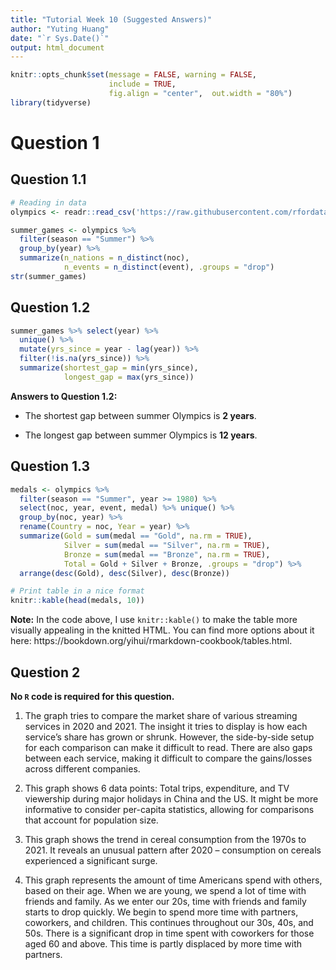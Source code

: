 ```yaml
---
title: "Tutorial Week 10 (Suggested Answers)"
author: "Yuting Huang"
date: "`r Sys.Date()`"
output: html_document
---
```


```r
knitr::opts_chunk$set(message = FALSE, warning = FALSE, 
                      include = TRUE,
                      fig.align = "center",  out.width = "80%")
library(tidyverse)
```

# Question 1
## Question 1.1

```r
# Reading in data
olympics <- readr::read_csv('https://raw.githubusercontent.com/rfordatascience/tidytuesday/master/data/2021/2021-07-27/olympics.csv')
```

```r
summer_games <- olympics %>%
  filter(season == "Summer") %>%
  group_by(year) %>%
  summarize(n_nations = n_distinct(noc),
            n_events = n_distinct(event), .groups = "drop") 
str(summer_games)
```

## Question 1.2

```r
summer_games %>% select(year) %>%
  unique() %>%
  mutate(yrs_since = year - lag(year)) %>%
  filter(!is.na(yrs_since)) %>%
  summarize(shortest_gap = min(yrs_since), 
            longest_gap = max(yrs_since))
```

**Answers to Question 1.2:**

+ The shortest gap between summer Olympics is **2 years**.
    
+ The longest gap between summer Olympics is **12 years**.
   
## Question 1.3

```r
medals <- olympics %>%
  filter(season == "Summer", year >= 1980) %>%
  select(noc, year, event, medal) %>% unique() %>%
  group_by(noc, year) %>%
  rename(Country = noc, Year = year) %>%
  summarize(Gold = sum(medal == "Gold", na.rm = TRUE),
            Silver = sum(medal == "Silver", na.rm = TRUE),
            Bronze = sum(medal == "Bronze", na.rm = TRUE),
            Total = Gold + Silver + Bronze, .groups = "drop") %>%
  arrange(desc(Gold), desc(Silver), desc(Bronze))

# Print table in a nice format
knitr::kable(head(medals, 10))
```

**Note:** In the code above, I use `knitr::kable()` to make the table more visually appealing in the knitted HTML. You can find more options about it here: https://bookdown.org/yihui/rmarkdown-cookbook/tables.html.


## Question 2

**No `R` code is required for this question.**

1. The graph tries to compare the market share of various streaming services in 2020 and 2021. The insight it tries to display is how each service's share has grown or shrunk. However, the side-by-side setup for each comparison can make it difficult to read. There are also gaps between each service, making it difficult to compare the gains/losses across different companies.

2. This graph shows 6 data points: Total trips, expenditure, and TV viewership during major holidays in China and the US. It might be more informative to consider per-capita statistics, allowing for comparisons that account for population size. 

3. This graph shows the trend in cereal consumption from the 1970s to 2021. It reveals an unusual pattern after 2020 -- consumption on cereals experienced a significant surge. 

4. This graph represents the amount of time Americans spend with others, based on their age. When we are young, we spend a lot of time with friends and family. As we enter our 20s, time with friends and family starts to drop quickly. We begin to spend more time with partners, coworkers, and children. This continues throughout our 30s, 40s, and 50s. There is a significant drop in time spent with coworkers for those aged 60 and above. This time is partly displaced by more time with partners. 

